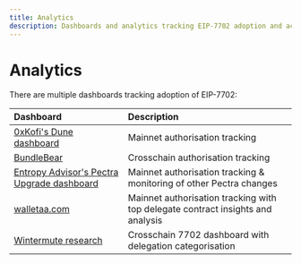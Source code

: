 ```yaml
---
title: Analytics
description: Dashboards and analytics tracking EIP-7702 adoption and activity.
---
```

# Analytics

There are multiple dashboards tracking adoption of EIP-7702:

| Dashboard | Description |
|:----------|:------------|
| [0xKofi's Dune dashboard](https://dune.com/niftytable/eip-7702) | Mainnet authorisation tracking |
| [BundleBear](https://www.bundlebear.com/eip7702-overview/all) | Crosschain authorisation tracking |
| [Entropy Advisor's Pectra Upgrade dashboard](https://dune.com/entropy_advisors/ethereum-pectra-upgrade) | Mainnet authorisation tracking & monitoring of other Pectra changes |
| [walletaa.com](https://walletaa.com/) | Mainnet authorisation tracking with top delegate contract insights and analysis |
| [Wintermute research](https://dune.com/wintermute_research/eip7702) | Crosschain 7702 dashboard with delegation categorisation |